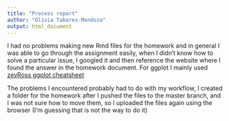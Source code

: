 ```yaml
---
title: "Process report"
author: "Olivia Tabares-Mendoza"
output: html_document
---
```

I had no problems making new Rmd files for the homework and in general I was able to go through the assignment easily, when I didn't know how to solve a particular issue, I googled it and then reference the website where I found the answer in the homework document. For ggplot I mainly used [zevRoss ggplot cheatsheet](http://zevross.com/blog/2014/08/04/beautiful-plotting-in-r-a-ggplot2-cheatsheet-3/#default-adding-loess-or-gam)  

The problems I encountered probably had to do with my workflow, I created a folder for the homework after I pushed the files to the master branch, and I was not sure how to move them, so I uploaded the files again using the browser (I'm guessing that is not the way to do it)